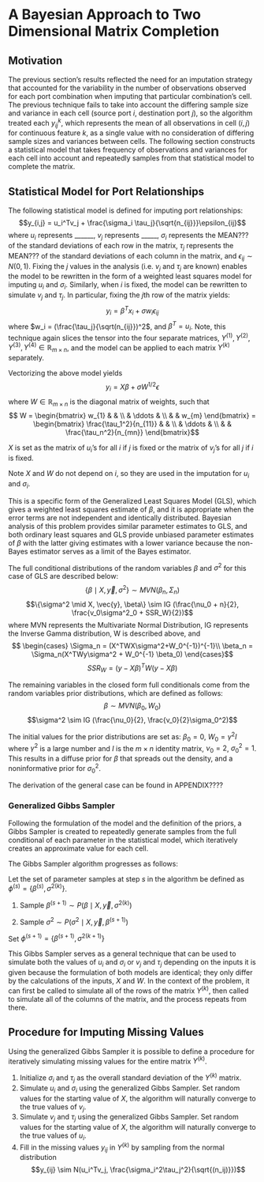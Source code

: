 # A Bayesian Approach to Two Dimensional Matrix Completion

## Motivation

The previous section's results reflected the need for an imputation strategy that accounted for the variability in the number of observations observed for each port combination when imputing that particular combination's cell. The previous technique fails to take into account the differing sample size and variance in each cell (source port $i$, destination port $j$), so the algorithm treated each $y_{ij}^{k}$, which represents the mean of all observations in cell $(i,j)$ for continuous feature $k$, as a single value with no consideration of differing sample sizes and variances between cells. The following section constructs a statistical model that takes frequency of observations and variances for each cell into account and repeatedly samples from that statistical model to complete the matrix.

## Statistical Model for Port Relationships

<!-- Additive Main Effects and Multiplicative Interaction Models (AMMI models) provide a defined statistical model for each cell in the ports matrix. In particular, the model combines the additive effects of the initial ANOVA imputation with the multiplicative effects yielded from singular value decomposition described in the previous section. More importantly, the model also includes a variance term for each cell that takes into account the differing frequency of observations in each port combination.  -->

The following statistical model is defined for imputing port relationships: $$y_{i,j} = u_i^Tv_j + \frac{\sigma_i \tau_j}{\sqrt{n_{ij}}}\epsilon_{ij}$$ where $u_i$ represents ______, $v_j$ represents _____, $\sigma_i$ represents the MEAN??? of the standard deviations of each row in the matrix, $\tau_j$ represents the MEAN??? of the standard deviations of each column in the matrix, and $\epsilon_{ij} \sim N(0,1)$. Fixing the $j$ values in the analysis (i.e. $v_j$ and $\tau_j$ are known) enables the model to be rewritten in the form of a weighted least squares model for imputing $u_i$ and $\sigma_i$. Similarly, when $i$ is fixed, the model can be rewritten to simulate $v_j$ and $\tau_j$. In particular, fixing the $j$th row of the matrix yields: $$y_i = \beta^Tx_i + \sigma w_i\epsilon_{ij}$$ where $w_i = (\frac{\tau_j}{\sqrt(n_{ij}})^2$, and $\beta^T = u_i$. Note, this technique again slices the tensor into the four separate matrices, $Y^{(1)}, Y^{(2)}, Y^{(3)}, Y^{(4)} \in \mathbb{R}_{m \times n}$, and the model can be applied to each matrix $Y^{(k)}$ separately.

Vectorizing the above model yields $$y_i = X\beta + \sigma W^{1/2} \epsilon$$ where $W \in \mathbb{R}_{m \times n}$ is the diagonal matrix of weights, such that $$
  W =
  \begin{bmatrix}
    w_{1} & & \\
    & \ddots & \\
    & & w_{m}
  \end{bmatrix} 
  = \begin{bmatrix}
    \frac{\tau_1^2}{n_{11}} & & \\
    & \ddots & \\
    & & \frac{\tau_n^2}{n_{mn}}
  \end{bmatrix}$$

$X$ is set as the matrix of $u_i$'s for all $i$ if $j$ is fixed or the matrix of $v_j$'s for all $j$ if $i$ is fixed. 

Note $X$ and $W$ do not depend on $i$, so they are used in the imputation for $u_i$ and $\sigma_i$. 

This is a specific form of the Generalized Least Squares Model (GLS), which gives a weighted least squares estimate of $\beta$, and it is appropriate when the error terms are not independent and identically distributed. Bayesian analysis of this problem provides similar parameter estimates to GLS, and both ordinary least squares and GLS provide unbiased parameter estimates of $\beta$ with the latter giving estimates with a lower variance because the non-Bayes estimator serves as a limit of the Bayes estimator. 

The full conditional distributions of the random variables $\beta$ and $\sigma^2$ for this case of GLS are described below: 
$$\{\beta \mid X, \vec{y}, \sigma^2\} \sim MVN (\beta_n, \Sigma_n)$$
$$\{\sigma^2 \mid X, \vec{y}, \beta\} \sim IG (\frac{\nu_0 + n}{2}, \frac{v_0\sigma^2_0 + SSR_W}{2})$$
where MVN represents the Multivariate Normal Distribution, IG represents the Inverse Gamma distribution, W is described above, and 
$$ \begin{cases}
      \Sigma_n = (X^TWX\sigma^2+W_0^{-1})^{-1}\\
      \beta_n = \Sigma_n(X^TWy\sigma^2 + W_0^{-1} \beta_0)
    \end{cases}$$
$$SSR_W = (y - X\beta)^TW(y-X\beta)$$

The remaining variables in the closed form full conditionals come from the random variables prior distributions, which are defined as follows: 
$$\beta \sim MVN (\beta_0, W_0)$$
$$\sigma^2 \sim IG (\frac{\nu_0}{2}, \frac{v_0}{2}\sigma_0^2)$$

The initial values for the prior distributions are set as: $\beta_0 = 0$, $W_0 = \gamma^2I$ where $\gamma^2$ is a large number and $I$ is the $m \times n$ identity matrix, $\nu_0 = 2$, $\sigma_0^2 = 1$. This results in a diffuse prior for $\beta$ that spreads out the density, and a noninformative prior for $\sigma^2_0$. 

The derivation of the general case can be found in APPENDIX????

### Generalized Gibbs Sampler

Following the formulation of the model and the definition of the priors, a Gibbs Sampler is created to repeatedly generate samples from the full conditional of each parameter in the statistical model, which iteratively creates an approximate value for each cell. 

The Gibbs Sampler algorithm progresses as follows: 

Let the set of parameter samples at step $s$ in the algorithm be defined as $\phi^{(s)} = \{\beta^{(s)}, \sigma^{2(k)}\}$. 

1. Sample $\beta^{(s+1)} \sim P(\beta \mid X, \vec{y}, \sigma^{2(k)})$

2. Sample $\sigma^2 \sim P(\sigma^2 \mid X, \vec{y}, \beta^{(s+1)})$

Set $\phi^{(s+1)} = \{\beta^{(s+1)}, \sigma^{2(k+1)}\}$

This Gibbs Sampler serves as a general technique that can be used to simulate both the values of $u_i$ and $\sigma_i$ or $v_j$ and $\tau_j$ depending on the inputs it is given because the formulation of both models are identical; they only differ by the calculations of the inputs, $X$ and $W$. In the context of the problem, it can first be called to simulate all of the rows of the matrix $Y^{(k)}$, then called to simulate all of the columns of the matrix, and the process repeats from there. 

## Procedure for Imputing Missing Values

Using the generalized Gibbs Sampler it is possible to define a procedure for iteratively simulating missing values for the entire matrix $Y^{(k)}$. 

1. Initialize $\sigma_i$ and $\tau_j$ as the overall standard deviation of the $Y^{(k)}$ matrix. 
2. Simulate $u_i$ and $\sigma_i$ using the generalized Gibbs Sampler. Set random values for the starting value of $X$, the algorithm will naturally converge to the true values of $v_j$.
3. Simulate $v_j$ and $\tau_j$ using the generalized Gibbs Sampler. Set random values for the starting value of $X$, the algorithm will naturally converge to the true values of $u_i$.
4. Fill in the missing values $y_{ij}$ in $Y^{(k)}$ by sampling from the normal distribution $$y_{ij} \sim N(u_i^Tv_j, \frac{\sigma_i^2\tau_j^2}{\sqrt{(n_ij)}})$$


